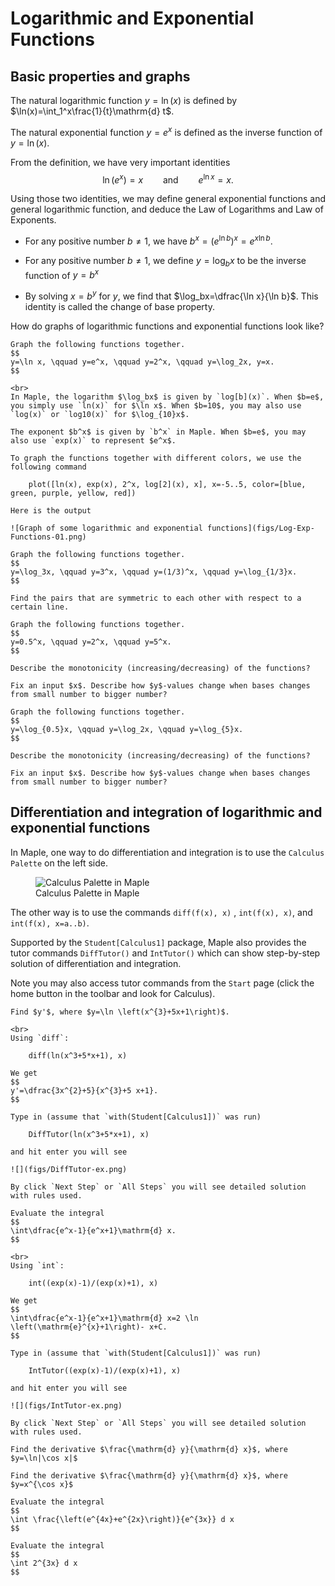 # Logarithmic and Exponential Functions

## Basic properties and graphs

The natural logarithmic function $y=\ln(x)$ is defined by $\ln(x)=\int_1^x\frac{1}{t}\mathrm{d} t$.

The natural exponential function $y=e^x$ is defined as the inverse function of $y=\ln(x)$.

From the definition, we have very important identities
$$
\ln(e^x)=x\qquad \text{and}\qquad e^{\ln x}=x.
$$

<!-- In mathematics, an identity is an equality that always holds true when assigning values to the same variable in both sides. -->

Using those two identities, we may define general exponential functions and general logarithmic function, and deduce the Law of Logarithms and Law of Exponents.

- For any positive number $b\ne 1$, we have $b^x=(e^{\ln b})^x=e^{x\ln b}$.

- For any positive number $b\ne 1$, we define $y=\log_bx$ to be the inverse function of $y=b^x$

- By solving $x=b^y$ for $y$, we find that $\log_bx=\dfrac{\ln x}{\ln b}$. This identity is called the change of base property.

How do graphs of logarithmic functions and exponential functions look like?

```example

Graph the following functions together.
$$
y=\ln x, \qquad y=e^x, \qquad y=2^x, \qquad y=\log_2x, y=x.
$$

```

```solution
<br>
In Maple, the logarithm $\log_bx$ is given by `log[b](x)`. When $b=e$, you simply use `ln(x)` for $\ln x$. When $b=10$, you may also use `log(x)` or `log10(x)` for $\log_{10}x$.

The exponent $b^x$ is given by `b^x` in Maple. When $b=e$, you may also use `exp(x)` to represent $e^x$.

To graph the functions together with different colors, we use the following command

    plot([ln(x), exp(x), 2^x, log[2](x), x], x=-5..5, color=[blue, green, purple, yellow, red])

Here is the output

![Graph of some logarithmic and exponential functions](figs/Log-Exp-Functions-01.png)

```

```exercise
Graph the following functions together.
$$
y=\log_3x, \qquad y=3^x, \qquad y=(1/3)^x, \qquad y=\log_{1/3}x.
$$

Find the pairs that are symmetric to each other with respect to a certain line.

```

```exercise
Graph the following functions together.
$$
y=0.5^x, \qquad y=2^x, \qquad y=5^x.
$$

Describe the monotonicity (increasing/decreasing) of the functions?

Fix an input $x$. Describe how $y$-values change when bases changes from small number to bigger number?

```

```exercise
Graph the following functions together.
$$
y=\log_{0.5}x, \qquad y=\log_2x, \qquad y=\log_{5}x.
$$

Describe the monotonicity (increasing/decreasing) of the functions?

Fix an input $x$. Describe how $y$-values change when bases changes from small number to bigger number?

```

## Differentiation and integration of logarithmic and exponential functions

In Maple, one way to do differentiation and integration is to use the `Calculus Palette` on the left side.

![Calculus Palette in Maple](figs/Calculus-Palette.png)

The other way is to use the commands `diff(f(x), x)` , `int(f(x), x)`, and `int(f(x), x=a..b)`.

Supported by the `Student[Calculus1]` package, Maple also provides the tutor commands `DiffTutor()` and `IntTutor()` which can show step-by-step solution of differentiation and integration.

Note you may also access tutor commands from the `Start` page (click the home button in the toolbar and look for Calculus).

```example
Find $y'$, where $y=\ln \left(x^{3}+5x+1\right)$.
```

```solution
<br>
Using `diff`:

    diff(ln(x^3+5*x+1), x)

We get
$$
y'=\dfrac{3x^{2}+5}{x^{3}+5 x+1}.
$$

Type in (assume that `with(Student[Calculus1])` was run)

    DiffTutor(ln(x^3+5*x+1), x)

and hit enter you will see

![](figs/DiffTutor-ex.png)

By click `Next Step` or `All Steps` you will see detailed solution with rules used.

```

```example
Evaluate the integral
$$
\int\dfrac{e^x-1}{e^x+1}\mathrm{d} x.
$$
```

```solution
<br>
Using `int`:

    int((exp(x)-1)/(exp(x)+1), x)

We get
$$
\int\dfrac{e^x-1}{e^x+1}\mathrm{d} x=2 \ln \left(\mathrm{e}^{x}+1\right)- x+C.
$$

Type in (assume that `with(Student[Calculus1])` was run)

    IntTutor((exp(x)-1)/(exp(x)+1), x)

and hit enter you will see

![](figs/IntTutor-ex.png)

By click `Next Step` or `All Steps` you will see detailed solution with rules used.

```

```exercise

Find the derivative $\frac{\mathrm{d} y}{\mathrm{d} x}$, where $y=\ln|\cos x|$

```

```exercise

Find the derivative $\frac{\mathrm{d} y}{\mathrm{d} x}$, where $y=x^{\cos x}$

```

```exercise

Evaluate the integral
$$
\int \frac{\left(e^{4x}+e^{2x}\right)}{e^{3x}} d x
$$

```

```exercise

Evaluate the integral
$$
\int 2^{3x} d x
$$

```
